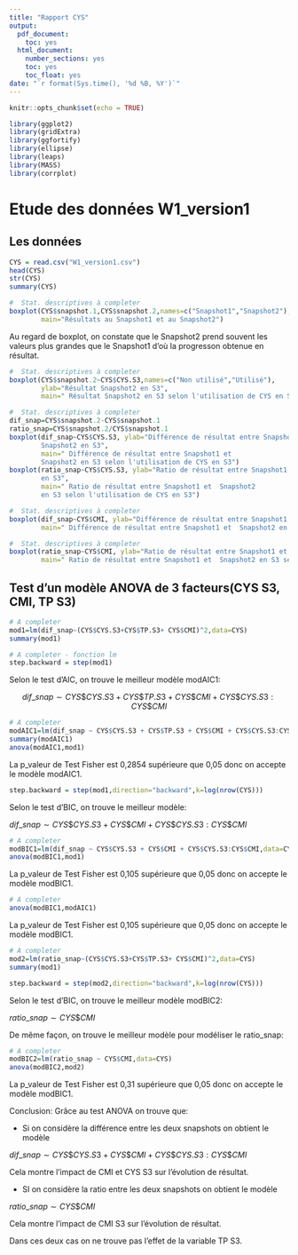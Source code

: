 ---
title: "Rapport CYS"
output:
  pdf_document:
    toc: yes
  html_document:
    number_sections: yes
    toc: yes
    toc_float: yes
date: "`r format(Sys.time(), '%d %B, %Y')`"
---

```{r setup, include=FALSE}
knitr::opts_chunk$set(echo = TRUE)
```

```{r,echo=F}
library(ggplot2)
library(gridExtra)
library(ggfortify)
library(ellipse)
library(leaps)
library(MASS)
library(corrplot)
```

# Etude des données W1_version1

## Les données
```{r}
CYS = read.csv("W1_version1.csv")
head(CYS)
str(CYS)
summary(CYS)
```

```{r}
#  Stat. descriptives à completer
boxplot(CYS$snapshot.1,CYS$snapshot.2,names=c("Snapshot1","Snapshot2"), ylab="Résultat",
        main="Résultats au Snapshot1 et au Snapshot2")
```

Au regard de boxplot, on constate que le Snapshot2 prend souvent les valeurs plus grandes que le Snapshot1 d'où la progresson obtenue en résultat.

```{r}
#  Stat. descriptives à completer
boxplot(CYS$snapshot.2~CYS$CYS.S3,names=c("Non utilisé","Utilisé"), 
        ylab="Résultat Snapshot2 en S3", 
        main=" Résultat Snapshot2 en S3 selon l'utilisation de CYS en S3")
```

```{r}
#  Stat. descriptives à completer
dif_snap=CYS$snapshot.2-CYS$snapshot.1
ratio_snap=CYS$snapshot.2/CYS$snapshot.1
boxplot(dif_snap~CYS$CYS.S3, ylab="Différence de résultat entre Snapshot1 et  
        Snapshot2 en S3", 
        main=" Différence de résultat entre Snapshot1 et  
        Snapshot2 en S3 selon l'utilisation de CYS en S3")
boxplot(ratio_snap~CYS$CYS.S3, ylab="Ratio de résultat entre Snapshot1 et  Snapshot2 
        en S3", 
        main=" Ratio de résultat entre Snapshot1 et  Snapshot2 
        en S3 selon l'utilisation de CYS en S3")
```

```{r}
#  Stat. descriptives à completer
boxplot(dif_snap~CYS$CMI, ylab="Différence de résultat entre Snapshot1 et  Snapshot2 en S3", 
        main=" Différence de résultat entre Snapshot1 et  Snapshot2 en S3 selon CMI en S3")
```
```{r}
#  Stat. descriptives à completer
boxplot(ratio_snap~CYS$CMI, ylab="Ratio de résultat entre Snapshot1 et  Snapshot2 en S3",
        main=" Ratio de résultat entre Snapshot1 et  Snapshot2 en S3 selon CMI en S3")
```
## Test d'un modèle ANOVA de 3 facteurs(CYS S3, CMI, TP S3)


```{r}
# A completer
mod1=lm(dif_snap~(CYS$CYS.S3+CYS$TP.S3+ CYS$CMI)^2,data=CYS)
summary(mod1)
```

```{r}
# A completer - fonction lm
step.backward = step(mod1)
```
Selon le test d'AIC, on trouve le meilleur modèle modAIC1: 

$$ dif\_ snap \sim CYS\$CYS.S3 + CYS\$TP.S3 + CYS\$CMI + CYS\$CYS.S3:CYS\$CMI $$
```{r}
# A completer
modAIC1=lm(dif_snap ~ CYS$CYS.S3 + CYS$TP.S3 + CYS$CMI + CYS$CYS.S3:CYS$CMI,data=CYS)
summary(modAIC1)
anova(modAIC1,mod1)
```
La p_valeur de Test Fisher est 0,2854 supérieure que 0,05 donc on accepte le modèle modAIC1.

```{r}
step.backward = step(mod1,direction="backward",k=log(nrow(CYS)))
```
Selon le test d'BIC, on trouve le meilleur modèle: 

$dif\_snap \sim CYS\$CYS.S3 + CYS\$CMI + CYS\$CYS.S3:CYS\$CMI$

```{r}
# A completer
modBIC1=lm(dif_snap ~ CYS$CYS.S3 + CYS$CMI + CYS$CYS.S3:CYS$CMI,data=CYS)
anova(modBIC1,mod1)
```
La p_valeur de Test Fisher est 0,105 supérieure que 0,05 donc on accepte le modèle modBIC1.
```{r}
# A completer
anova(modBIC1,modAIC1)
```
La p_valeur de Test Fisher est 0,105 supérieure que 0,05 donc on accepte le modèle modBIC1.


```{r}
# A completer
mod2=lm(ratio_snap~(CYS$CYS.S3+CYS$TP.S3+ CYS$CMI)^2,data=CYS)
summary(mod1)
```


```{r}
step.backward = step(mod2,direction="backward",k=log(nrow(CYS)))
```
Selon le test d'BIC, on trouve le meilleur modèle modBIC2: 

$ratio\_snap \sim CYS\$CMI$

De même façon, on trouve le meilleur modèle pour modéliser le ratio_snap:



```{r}
# A completer
modBIC2=lm(ratio_snap ~ CYS$CMI,data=CYS)
anova(modBIC2,mod2)
```
La p_valeur de Test Fisher est 0,31 supérieure que 0,05 donc on accepte le modèle modBIC1.

Conclusion: Grâce au test ANOVA on trouve que:

- Si on considère la différence entre les deux snapshots on obtient le modèle


$dif\_snap \sim CYS\$CYS.S3 + CYS\$CMI + CYS\$CYS.S3:CYS\$CMI$


Cela montre l'impact de CMI et CYS S3 sur l'évolution de résultat.

- SI on considère la ratio entre les deux snapshots on obtient le modèle 


$ratio\_snap \sim CYS\$CMI$


Cela montre l'impact de CMI S3 sur l'évolution de résultat.

Dans ces deux cas on ne trouve pas l'effet de la variable TP S3.












